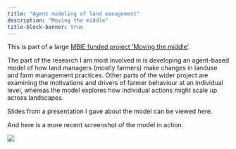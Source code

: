 ```yaml
---
title: "Agent modeling of land management"
description: "Moving the middle"
title-block-banner: true
---
```


This is part of a large [MBIE funded project 'Moving the middle'](https://www.landcareresearch.co.nz/discover-our-research/environment/sustainable-society-and-policy/moving-the-middle/).

The part of the research I am most involved in is developing an agent-based model of how land managers (mostly farmers) make changes in landuse and farm management practices. Other parts of the wider project are examining the motivations and drivers of farmer behaviour at an individual level, whereas the model explores how individual actions might scale up across landscapes.

Slides from a presentation I gave about the model can be viewed here.

And here is a more recent screenshot of the model in action.

![](abm-working-view.png)
